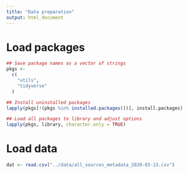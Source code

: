 ```yaml
---
title: "Data preparation"
output: html_document
---
```


# Load packages
```r
## Save package names as a vector of strings
pkgs <-
  c(
    "utils",
    "tidyverse"
  )

## Install uninstalled packages
lapply(pkgs[!(pkgs %in% installed.packages())], install.packages)

## Load all packages to library and adjust options
lapply(pkgs, library, character.only = TRUE)
```

# Load data
```r
dat <- read.csv("../data/all_sources_metadata_2020-03-13.csv")
```
